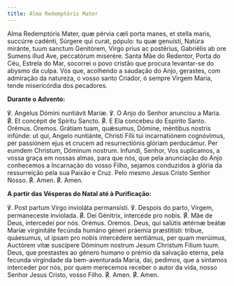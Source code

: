 ```yaml
---
title: Alma Redemptóris Mater
---
```


<div class="grid grid-cols-2 gap-5">
  <span class="text-justify">
    Alma Redemptóris Mater, quæ pérvia cæli porta manes, et stella maris,
    succúrre cadénti, Súrgere qui curat, pópulo: tu quæ genuísti, Natúra
    miránte, tuum sanctum Genitórem, Virgo prius ac postérius, Gabriélis ab ore
    Sumens illud Ave, peccatórum miserére.
  </span>
  <span class="text-justify">
    Santa Mãe do Redentor, Porta do Céu, Estrela do Mar, socorrei o povo cristão
    que procura levantar-se do abysmo da culpa. Vós que, acolhendo a saudação do
    Anjo, gerastes, com admiração da natureza, o vosso santo Criador, ó sempre
    Virgem Maria, tende misericórdia dos pecadores.
  </span>
</div>

**Durante o Advento:**

<div class="grid grid-cols-2 gap-5">
  <span class="text-justify">℣. Angelus Dómini nuntiávit Maríæ.</span>
  <span class="text-justify">℣. O Anjo do Senhor anunciou a Maria.</span>
  <span class="text-justify">
    <span class="text-red-500">℟.</span> Et concépit de Spíritu Sancto.
  </span>
  <span class="text-justify">
    <span class="text-red-500">℟.</span> E Ela concebeu do Espírito Santo.
  </span>
  <span class="text-red-500 text-center">Orémus.</span>
  <span class="text-red-500 text-center">Oremos.</span>
  <span class="text-justify">
    Grátiam tuam, quǽsumus, Dómine, méntibus nostris infúnde: ut qui, Angelo
    nuntiánte, Christi Fílii tui incarnatiónem cognóvimus, per passiónem ejus et
    crucem ad resurrectiónis glóriam perducámur. Per eumdem Christum, Dóminum
    nostrum.
  </span>
  <span class="text-justify">
    Infundi, Senhor, Vos suplicamos, a vossa graça em nossas almas, para que
    nós, que pela anunciação do Anjo conhecemos a Incarnação do vosso Filho,
    sejamos conduzidos à glória da ressurreição pela sua Paixão e Cruz. Pelo
    mesmo Jesus Cristo Senhor Nosso.
  </span>
  <span class="text-justify">
    <span class="text-red-500">℟.</span> Amen.
  </span>
  <span class="text-justify">
    <span class="text-red-500">℟.</span> Amen.
  </span>
</div>

**A partir das Vésperas do Natal até à Purificação:**

<div class="grid grid-cols-2 gap-5">
  <span class="text-justify">℣. Post partum Virgo invioláta permansísti.</span>
  <span class="text-justify">
    ℣. Despois do parto, Virgem, permaneceste inviolada.
  </span>
  <span class="text-justify">
    <span class="text-red-500">℟.</span> Dei Génitrix, intercéde pro nobis.
  </span>
  <span class="text-justify">
    <span class="text-red-500">℟.</span> Mãe de Deus, intercedei por nós.
  </span>
  <span class="text-red-500 text-center">Orémus.</span>
  <span class="text-red-500 text-center">Oremos.</span>
  <span class="text-justify">
    Deus, qui salútis ætérnæ beátæ Maríæ virginitáte fecúnda humáno géneri
    práemia præstitísti: tríbue, quáesumus, ut ipsam pro nobis intercédere
    sentiámus, per quam merúimus, Auctórem vitæ suscípere Dóminum nostrum Jesum
    Christum Fílium tuum.
  </span>
  <span class="text-justify">
    Deus, que prestastes ao género humano o prémio da salvação eterna, pela
    fecunda virgindade da bem-aventurada Maria, dai, pedimos, que a sintamos
    interceder por nós, por quem merecemos receber o autor da vida, nosso Senhor
    Jesus Cristo, vosso Filho.
  </span>
  <span class="text-justify">
    <span class="text-red-500">℟.</span> Amen.
  </span>
  <span class="text-justify">
    <span class="text-red-500">℟.</span> Amen.
  </span>
</div>
